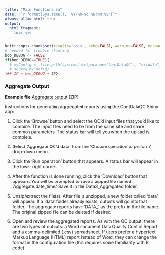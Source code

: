 ```yaml
---
title: "Main Functions 5a"
date: "`r format(Sys.time(), '%Y-%m-%d %H:%M:%S')`"
always_allow_html: true
output:
  html_fragment:
    toc: yes
---
```


```r
knitr::opts_chunk$set(results='asis', echo=FALSE, warning=FALSE, message = FALSE)
# needed for trouble shooting
boo_DEBUG <- FALSE
if(boo_DEBUG==TRUE){
  # myConfig <- file.path(system.file(package="ContDataQC"), "extdata", "config.ORIG.R")
  # source(myConfig)
}## IF ~ boo_DEBUG ~ END
```

### Aggregate Output

**Example file** [Aggregate output](Example_Aggregate.zip) [ZIP]

Instructions for generating aggregated reports using the ContDataQC Shiny app:

1.	Click the ‘Browse’ button and select the QC’d input files that you’d like to combine. The input files need to be from the same site and share common parameters. The status bar will tell you when the upload is complete.

2.	Select ‘Aggregate QC’d data’ from the ‘Choose operation to perform’ drop-down menu.

3.	Click the ‘Run operation’ button that appears. A status bar will appear in the lower right corner.

4.	After the function is done running, click the ‘Download’ button that appears. You will be prompted to save a zipped file named ‘Aggregate.date_time.’ Save it in the Data3_Aggregated folder.

5.	 Unzip/extract the file(s). After file is unzipped, a new folder called ‘data’ will appear. If a ‘data’ folder already exists, outputs will go into that folder. The aggregate reports have ‘DATA_’ as the prefix in the file name. The original zipped file can be deleted if desired.

6.	Open and review the aggregated reports. As with the QC output, there are two types of outputs: a Word document Data Quality Control Report and a comma-delimited (.csv) spreadsheet. If users prefer a Hypertext Markup Language (HTML) report instead of Word, they can change the format in the configuration file (this requires some familiarity with R code).
